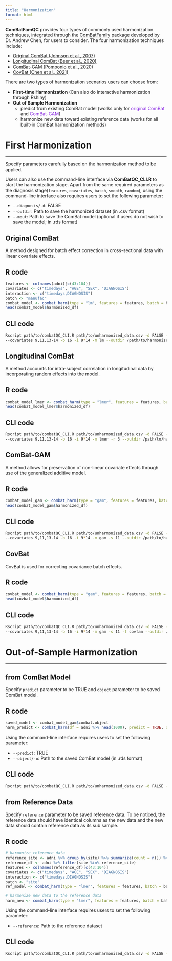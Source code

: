 ```yaml
---
title: "Harmonization"
format: html
---
```


**ComBatFamQC** provides four types of commonly used harmonization techniques, integrated through the [ComBatFamily](https://github.com/andy1764/ComBatFamily) package developed by Dr. Andrew Chen, for users to consider. The four harmonization techniques include:

-   [Original ComBat (Johnson et al., 2007)](https://academic.oup.com/biostatistics/article-abstract/8/1/118/252073?redirectedFrom=fulltext&login=false)
-   [Longitudinal ComBat (Beer et al., 2020)](https://www.sciencedirect.com/science/article/pii/S1053811920306157?via%3Dihub)
-   [ComBat-GAM (Pomponio et al., 2020)](https://www.sciencedirect.com/science/article/pii/S1053811919310419?via%3Dihub)
-   [CovBat (Chen et al., 2021)](https://onlinelibrary.wiley.com/doi/10.1002/hbm.25688)

There are two types of harmonization scenarios users can choose from:

-   **First-time Harmonization** (Can also do interactive harmonization through Rshiny)
-   **Out of Sample Harmonization**
    -   predict from existing ComBat model (works only for <span style="color:blueviolet;">original ComBat</span> and <span style="color:blueviolet;">ComBat-GAM</span>)
    -   harmonize new data toward existing reference data (works for all built-in ComBat harmonization methods)

# First Harmonization
___

Specify parameters carefully based on the harmonization method to be applied.

Users can also use the command-line interface via **ComBatQC_CLI.R** to start the harmonization stage. Apart from the same required parameters as the diagnosis stage(`features`, `covariates`, `batch`, `smooth`, `random`), using the command-line interface also requires users to set the following parameter:

-   `--diagnosis/-d`: FALSE
-   `--outdir`: Path to save the harmonized dataset (in .csv format)
-   `--mout`: Path to save the ComBat model (optional if users do not wish to save the model; in .rds format)

## Original ComBat

A method designed for batch effect correction in cross-sectional data with linear covariate effects.

::: {.callout-note collapse="true"}
## R code
```r
features <- colnames(adni)[c(43:104)]
covariates <- c("timedays", "AGE", "SEX", "DIAGNOSIS")
interaction <- c("timedays,DIAGNOSIS")
batch <- "manufac"
combat_model <- combat_harm(type = "lm", features = features, batch = batch, covariates = covariates, interaction = interaction, smooth = NULL, random = NULL, df = adni)
head(combat_model$harmonized_df)
```
:::

::: {.callout-tip collapse="true"}
## CLI code
```bash
Rscript path/to/combatQC_CLI.R path/to/unharmonized_data.csv -d FALSE --features 43-104 
--covariates 9,11,13-14 -b 16 -i 9*14 -m lm --outdir /path/to/harmonized_data.csv --mout /path/to/saved_model.rds
```
:::

## Longitudinal ComBat

A method accounts for intra-subject correlation in longitudinal data by incorporating random effects into the model.

::: {.callout-note collapse="true"}
## R code
```r
combat_model_lmer <- combat_harm(type = "lmer", features = features, batch = batch, covariates = covariates, interaction = interaction, smooth = NULL, random = "subid", df = adni)
head(combat_model_lmer$harmonized_df)
```
:::

::: {.callout-tip collapse="true"}
## CLI code
```bash
Rscript path/to/combatQC_CLI.R path/to/unharmonized_data.csv -d FALSE --features 43-104 
--covariates 9,11,13-14 -b 16 -i 9*14 -m lmer -r 3 --outdir /path/to/harmonized_data.csv --mout /path/to/saved_model.rds
```
:::


## ComBat-GAM

A method allows for preservation of non-linear covariate effects through use of the generalized additive model.

::: {.callout-note collapse="true"}
## R code
```r
combat_model_gam <- combat_harm(type = "gam", features = features, batch = batch, covariates = covariates, interaction = interaction, smooth = "AGE", smooth_int_type = "linear", df = adni)
head(combat_model_gam$harmonized_df)
```
:::

::: {.callout-tip collapse="true"}
## CLI code
```bash
Rscript path/to/combatQC_CLI.R path/to/unharmonized_data.csv -d FALSE --features 43-104 
--covariates 9,11,13-14 -b 16 -i 9*14 -m gam -s 11 --outdir /path/to/harmonized_data.csv --mout /path/to/saved_model.rds
```
:::

## CovBat

CovBat is used for correcting covariance batch effects.

::: {.callout-note collapse="true"}
## R code
```r
covbat_model <- combat_harm(type = "gam", features = features, batch = batch, covariates = covariates, interaction = interaction, smooth_int_type = "linear", smooth = "AGE", df = adni, family = "covfam")
head(covbat_model$harmonized_df)
```
:::

::: {.callout-tip collapse="true"}
## CLI code
```bash
Rscript path/to/combatQC_CLI.R path/to/unharmonized_data.csv -d FALSE --features 43-104 
--covariates 9,11,13-14 -b 16 -i 9*14 -m gam -s 11 -f covfam --outdir /path/to/harmonized_data.csv --mout /path/to/saved_model.rds
```
:::

# Out-of-Sample Harmonization
___

## from ComBat Model

Specify `predict` parameter to be TRUE and `object` parameter to be saved ComBat model.

::: {.callout-note collapse="true"}
## R code
```r
saved_model <- combat_model_gam$combat.object
harm_predict <- combat_harm(df = adni %>% head(1000), predict = TRUE, object = saved_model)
```
:::

Using the command-line interface requires users to set the following parameter:

-   `--predict`: TRUE
-   `--object/-o`: Path to the saved ComBat model (in .rds format)

::: {.callout-tip collapse="true"}
## CLI code
```bash
Rscript path/to/combatQC_CLI.R path/to/unharmonized_data.csv -d FALSE --predict TRUE -o path/to/saved_model.rds --outdir /path/to/harmonized_data.csv
```
:::

## from Reference Data

Specify `reference` parameter to be saved reference data. To be noticed, the reference data should have identical columns as the new data and the new data should contain reference data as its sub sample.

::: {.callout-note collapse="true"}
## R code
```r
# harmonize reference data
reference_site <- adni %>% group_by(site) %>% summarize(count = n()) %>% arrange(desc(count)) %>% pull(site) %>% head(30)
reference_df <- adni %>% filter(site %in% reference_site)
features <- colnames(reference_df)[c(43:104)]
covariates <- c("timedays", "AGE", "SEX", "DIAGNOSIS")
interaction <- c("timedays,DIAGNOSIS")
batch <- "site"
ref_model <- combat_harm(type = "lmer", features = features, batch = batch, covariates = covariates, interaction = interaction, smooth = NULL, random = "subid", df = reference_df)

# harmonize new data to the reference data
harm_new <- combat_harm(type = "lmer", features = features, batch = batch, covariates = covariates, interaction = interaction, smooth = NULL, random = "subid", df = adni, reference = ref_model$harmonized_df)
```
:::

Using the command-line interface requires users to set the following parameter:

-   `--reference`: Path to the reference dataset 

::: {.callout-tip collapse="true"}
## CLI code
```bash
Rscript path/to/combatQC_CLI.R path/to/unharmonized_data.csv -d FALSE --features 43-104 --covariates 9,11,13-14 -b 16 -i 9*14 -m lmer -r 3 --reference path/to/reference.csv --outdir /path/to/harmonized_data.csv --mout /path/to/saved_model.rds
```
:::